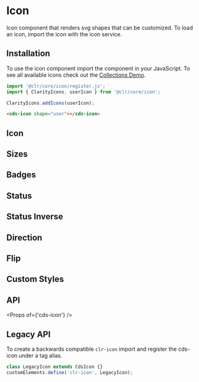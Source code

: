 
<Meta title="Components/Icon/Getting Started" />

# Icon

Icon component that renders svg shapes that can be customized.
To load an icon, import the icon with the icon service.

## Installation

To use the icon component import the component in your JavaScript.
To see all available icons check out the <a href="./?path=/story/components-icon-stories--all">Collections Demo</a>.

```typescript
import '@clr/core/icon/register.js';
import { ClarityIcons, userIcon } from '@clr/core/icon';

ClarityIcons.addIcons(userIcon);
```

```html
<cds-icon shape="user"></cds-icon>
```

## Icon

<Preview>
  <Story id="components-icon-stories--icon" />
</Preview>

## Sizes

<Preview>
  <Story id="components-icon-stories--sizes" />
</Preview>

## Badges

<Preview>
  <Story id="components-icon-stories--badges" />
</Preview>

## Status

<Preview>
  <Story id="components-icon-stories--status" />
</Preview>

## Status Inverse

<Preview>
  <Story id="components-icon-stories--status-inverse" />
</Preview>

## Direction

<Preview>
  <Story id="components-icon-stories--direction" />
</Preview>

## Flip

<Preview>
  <Story id="components-icon-stories--flip" />
</Preview>

## Custom Styles

<Preview>
  <Story id="components-icon-stories--custom-styles" />
</Preview>

## API

<Props of={'cds-icon'} />

## Legacy API

To create a backwards compatible `clr-icon` import and register the cds-icon
under a tag alias.

```typescript
class LegacyIcon extends CdsIcon {}
customElements.define('clr-icon', LegacyIcon);
```

<Preview>
  <Story id="components-icon-stories--legacy" />
</Preview>
